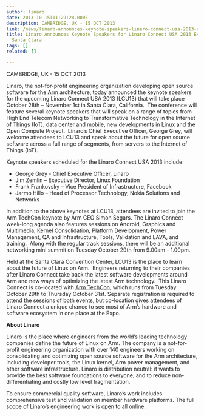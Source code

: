 ```yaml
---
author: linaro
date: 2013-10-15T11:29:28.000Z
description: CAMBRIDGE, UK - 15 OCT 2013
link: /news/linaro-announces-keynote-speakers-linaro-connect-usa-2013-event-santa-clara/
title: Linaro Announces Keynote Speakers for Linaro Connect USA 2013 Event in
  Santa Clara
tags: []
related: []

---
```


CAMBRIDGE, UK - 15 OCT 2013

Linaro, the not-for-profit engineering organization developing open source software for the Arm architecture, today announced the keynote speakers for the upcoming Linaro Connect USA 2013 (LCU13) that will take place October 28th – November 1st in Santa Clara, California.  The conference will feature several keynote speakers that will speak on a range of topics from High End Telecom Networking to Transformative Technology in the Internet of Things (IoT), data center and mobile, new developments in Linux and the Open Compute Project.  Linaro’s Chief Executive Officer, George Grey, will welcome attendees to LCU13 and speak about the future for open source software across a full range of segments, from servers to the Internet of Things (IoT).

Keynote speakers scheduled for the Linaro Connect USA 2013 include:

* George Grey - Chief Executive Officer, Linaro
* Jim Zemlin – Executive Director, Linux Foundation
* Frank Frankovsky – Vice President of Infrastructure, Facebook
* Jarmo Hillo – Head of Processor Technology, Nokia Solutions and Networks

In addition to the above keynotes at LCU13, attendees are invited to join the Arm TechCon keynote by Arm CEO Simon Segars. The Linaro Connect week-long agenda also features sessions on Android, Graphics and Multimedia, Kernel Consolidation, Platform Development, Power Management, QA and Infrastructure, Tools, Validation and LAVA, and training.  Along with the regular track sessions, there will be an additional networking mini summit on Tuesday October 29th from 9.00am - 1.00pm.

Held at the Santa Clara Convention Center, LCU13 is the place to learn about the future of Linux on Arm.  Engineers returning to their companies after Linaro Connect take back the latest software developments around Arm and new ways of optimizing the latest Arm technology.  This Linaro Connect is co-located with [Arm TechCon](http://www.armtechcon.com/), which runs from Tuesday October 29th to Thursday October 31st. Separate registration is required to attend the sessions of both events, but co-location gives attendees of Linaro Connect a unique chance to see most of Arm’s hardware and software ecosystem in one place at the Expo.

**About Linaro**

Linaro is the place where engineers from the world’s leading technology companies define the future of Linux on Arm. The company is a not-for-profit engineering organization with over 140 engineers working on consolidating and optimizing open source software for the Arm architecture, including developer tools, the Linux kernel, Arm power management, and other software infrastructure. Linaro is distribution neutral: it wants to provide the best software foundations to everyone, and to reduce non-differentiating and costly low level fragmentation.

To ensure commercial quality software, Linaro’s work includes comprehensive test and validation on member hardware platforms. The full scope of Linaro’s engineering work is open to all online.
